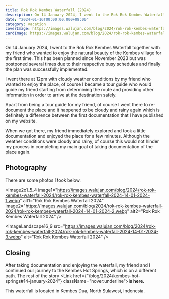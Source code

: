 ```yaml
---
title: Rok Rok Kembes Waterfall (2024)
description: On 14 January 2024, I went to the Rok Rok Kembes Waterfall together with my friend.
date: "2024-01-16T00:00:00.000+08:00"
category: vacation
coverImage: https://images.walujan.com/blog/2024/rok-rok-kembes-waterfall-2024/rok-rok-kembes-waterfall-2024-14-01-2024-cover.webp
cardImage: https://images.walujan.com/blog/2024/rok-rok-kembes-waterfall-2024/rok-rok-kembes-waterfall-2024-14-01-2024-card-cover.webp
---
```


On 14 January 2024, I went to the Rok Rok Kembes Waterfall together with my friend who wanted to enjoy the natural beauty of the Kembes village for the first time. This has been planned since November 2023 but was postponed several times due to their respective busy schedules and finally the plan was successfully implemented.

I went there at 12pm with cloudy weather conditions by my friend who wanted to enjoy the place, of course I became a tour guide who would guide my friend starting from determining the route and providing other information in order to arrive at the destination safely.

Apart from being a tour guide for my friend, of course I went there to re-document the place and it happened to be cloudy and rainy again which is definitely a difference between the first documentation that I have published on my website.

When we got there, my friend immediately explored and took a little documentation and enjoyed the place for a few minutes. Although the weather conditions were cloudy and rainy, of course this would not hinder my process in completing my main goal of taking documentation of the place again.

## Photography

There are some photos I took below.

<Image2x1_5_4
image1="https://images.walujan.com/blog/2024/rok-rok-kembes-waterfall-2024/rok-rok-kembes-waterfall-2024-14-01-2024-1.webp"
alt1="Rok Rok Kembes Waterfall 2024"
image2="https://images.walujan.com/blog/2024/rok-rok-kembes-waterfall-2024/rok-rok-kembes-waterfall-2024-14-01-2024-2.webp"
alt2="Rok Rok Kembes Waterfall 2024"
/>

<ImageLandscape16_9
src="https://images.walujan.com/blog/2024/rok-rok-kembes-waterfall-2024/rok-rok-kembes-waterfall-2024-14-01-2024-3.webp"
alt="Rok Rok Kembes Waterfall 2024"
/>

## Closing

After taking documentation and enjoying the waterfall, my friend and I continued our journey to the Kembes Hot Springs, which is on a different path. The rest of the story <Link href={"/blog/2024/kembes-hot-springs#14-january-2024"} className="hover:underline">**is here.**</Link>

This waterfall is located in Kembes Dua, North Sulawesi, Indonesia.

